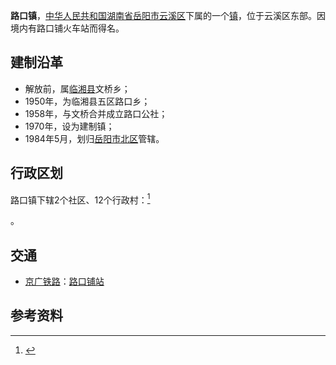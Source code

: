 {{中国乡级行政区|43/06/03/102/000
|行政区全称 = 路口镇
|景观照片文件名 = 
|景观照片描述 = 
|位置图文件名 = 
|位置图描述 = 
|汉语拼音 = 
|通用拼音 = 
|上级行政区 = [[湖南省|湖南省]][[岳阳市|岳阳市]][[云溪区|云溪区]]
|行政区类别 = 镇
|行政区划代码 = 430603102
|建置时间 = 1970年
|政府驻地 = 路口铺金桔路
|地理坐标 = 
|毗邻 = 
|行政区划 = 14
|村委会 = 12
|居委会 = 2
|总面积 = 43.2平方公里
|户籍人口 = 1.7万
|户籍人口年份 = 
|常住人口 = 
|常住人口年份 = 
|人口密度 = 
|GDP = 
|GDP年份 = 
|邮政编码 = 414011
|电话区号 = 
|时区 = UTC+8（[[东八区|东八区]]）
|官方网站 = 
|网站名称 = 
}}
'''路口镇'''，[[中华人民共和国|中华人民共和国]][[湖南省|湖南省]][[岳阳市|岳阳市]][[云溪区|云溪区]]下属的一个[[镇|镇]]，位于云溪区东部。因境内有路口铺火车站而得名。

==建制沿革==
*解放前，属[[临湘县_(北宋)|临湘县]]文桥乡；
*1950年，为临湘县五区路口乡；
*1958年，与文桥合并成立路口公社；
*1970年，设为建制镇；
*1984年5月，划归[[岳阳市北区|岳阳市北区]]管辖。

==行政区划==
路口镇下辖2个社区、12个行政村：<ref>{{PRC admin/ref sgc|43/06/03/102/000}}</ref>

{{PRC admin/children|43/06/03/102/000}}。

== 交通 ==
* {{rint|cn|rail}}[[京广铁路|京广铁路]]：[[路口铺站|路口铺站]]

==参考资料==
{{reflist}}

{{PRC admin/navcat|43/06/03/102/000}}